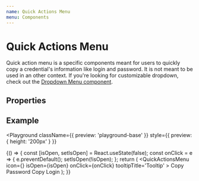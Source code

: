```yaml
---
name: Quick Actions Menu
menu: Components
---
```



# Quick Actions Menu

Quick action menu is a specific components meant for users to quickly copy
a credential's information like login and password.
It is not meant to be used in an other context. If you're looking for customizable dropdown,
check out the [Dropdown Menu component](./src-components-dropdown-dropdown-menu).

## Properties

<Props of={QuickActionsMenu} />

## Example

<Playground
  className={{ preview: 'playground-base' }}
  style={{
    preview: {
      height: '200px'
    }
  }}
>
  {() => {
    const [isOpen, setIsOpen] = React.useState(false);
    const onClick = e => {
      e.preventDefault();
      setIsOpen(!isOpen);
    };
    return (
      <QuickActionsMenu
        icon={<MoreIcon />}
        isOpen={isOpen}
        onClick={onClick}
        tooltipTitle='Tooltip'
      >
        <DropdownElement>Copy Password</DropdownElement>
        <DropdownElement>Copy Login</DropdownElement>
      </QuickActionsMenu>
    );
  }}
</Playground>
